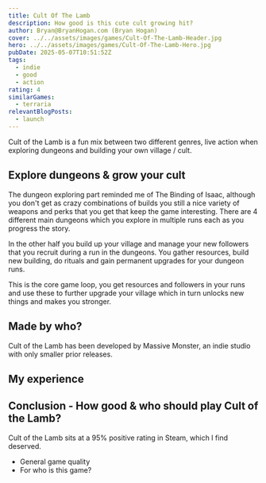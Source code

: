 ```yaml
---
title: Cult Of The Lamb
description: How good is this cute cult growing hit?
author: Bryan@BryanHogan.com (Bryan Hogan)
cover: ../../assets/images/games/Cult-Of-The-Lamb-Header.jpg
hero: ../../assets/images/games/Cult-Of-The-Lamb-Hero.jpg
pubDate: 2025-05-07T10:51:52Z
tags:
  - indie
  - good
  - action
rating: 4
similarGames:
  - terraria
relevantBlogPosts:
  - launch
---
```


Cult of the Lamb is a fun mix between two different genres, live action when exploring dungeons and building your own village / cult.

## Explore dungeons & grow your cult

The dungeon exploring part reminded me of The Binding of Isaac, although you don't get as crazy combinations of builds you still a nice variety of weapons and perks that you get that keep the game interesting. There are 4 different main dungeons which you explore in multiple runs each as you progress the story.

In the other half you build up your village and manage your new followers that you recruit during a run in the dungeons. You gather resources, build new building, do rituals and gain permanent upgrades for your dungeon runs.

This is the core game loop, you get resources and followers in your runs and use these to further upgrade your village which in turn unlocks new things and makes you stronger.

## Made by who?

Cult of the Lamb has been developed by Massive Monster, an indie studio with only smaller prior releases.

## My experience

## Conclusion - How good & who should play Cult of the Lamb?

Cult of the Lamb sits at a 95% positive rating in Steam, which I find deserved.

- General game quality
- For who is this game?
